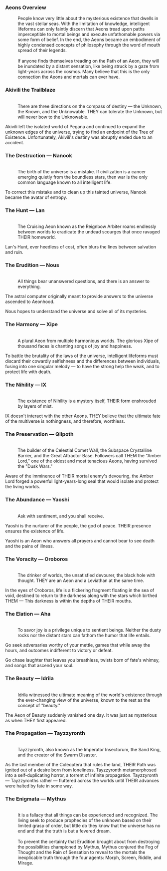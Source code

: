 ===Aeons Overview===
:
:People know very little about the mysterious existence that dwells in the vast stellar seas. With the limitation of knowledge, intelligent lifeforms can only faintly discern that Aeons tread upon paths imperceptible to mortal beings and execute unfathomable powers via some form of belief. In the end, the Aeons became an embodiment of highly condensed concepts of philosophy through the word of mouth spread of their legends.
:<br />If anyone finds themselves treading on the Path of an Aeon, they will be inundated by a distant sensation, like being struck by a gaze from light-years across the cosmos. Many believe that this is the only connection the Aeons and mortals can ever have.

===Akivili the Trailblaze===
:{{Color|keyword|nobold=1|''"Countless shooting stars streak across the night sky... If you can pick the right one, it will carry your wish to thousands of distant worlds."''
:<div align="right">&mdash; Fables About the Stars ''by Adrian Spencer Smith''</div>}}
:<br />There are three directions on the compass of destiny &mdash; the Unknown, the Known, and the Unknowable. THEY can tolerate the Unknown, but will never bow to the Unknowable.
:
Akivili left the isolated world of Pegana and continued to expand the unknown edges of the universe, trying to find an endpoint of the Tree of Existence. Unfortunately, Akivili's destiny was abruptly ended due to an accident.

===The Destruction &mdash; Nanook===
:''{{Color|keyword|nobold=1|"If the increase of entropy is a fundamental law of the universe, then the heat death would be the inescapable destiny of the material world. So, why is it that we bother to struggle to survive? Expansion, fusion, and then annihilation. If we wish to welcome the new, then we must first embrace the end."
:<div align="right">&mdash; From a scientist just before pressing the button for nuclear detonation, 2152 AE</div>}}''
:<br />The birth of the universe is a mistake. If civilization is a cancer emerging quietly from the boundless stars, then war is the only common language known to all intelligent life.
:
To correct this mistake and to clean up this tainted universe, Nanook became the avatar of entropy.

===The Hunt &mdash; Lan===
:{{Color|keyword|nobold=1|''"With no end to hate and no boundaries to war, how much concern do you shoulder? With determined eyes and the arrow drawn, the Reignbow Arbiter needs not turn back hither."''
:<div align="right">&mdash; Worlds History as a Mirror'', Xianzhou''</div>}}
:<br />The Cruising Aeon known as the Reignbow Arbiter roams endlessly between worlds to eradicate the undead scourges that once ravaged THEIR homeworld.
:
Lan's Hunt, ever heedless of cost, often blurs the lines between salvation and ruin.

===The Erudition &mdash; Nous===
:{{Color|keyword|nobold=1|''"If the truth of the universe is cruel and stale, would you still yearn for the answer to the ultimate question?
:
Knowledge seekers know not how to judge, for their core is cold and unwavering... As are the ends of Paths they set out to seek."''
:<div align="right">&mdash; Fables About the Stars ''by Adrian Spencer Smith''</div>}}
:<br />All things bear unanswered questions, and there is an answer to everything.
:
The astral computer originally meant to provide answers to the universe ascended to Aeonhood.
:
Nous hopes to understand the universe and solve all of its mysteries.

===The Harmony &mdash; Xipe===
:{{Color|keyword|nobold=1|''"The world is in harmony and the stars shine bright. Praise the Lord! All are connected and the wind of blessing breathes across the lands!"''
:<div align="right">&mdash; Odes of Harmony'', I''</div>}}
:<br />A plural Aeon from multiple harmonious worlds. The glorious Xipe of thousand faces is chanting songs of joy and happiness.
:
To battle the brutality of the laws of the universe, intelligent lifeforms must discard their cowardly selfishness and the differences between individuals, fusing into one singular melody &mdash; to have the strong help the weak, and to protect life with death.

===The Nihility &mdash; IX===
:''{{Color|keyword|nobold=1|"You may gaze deep into the vast grandeur of the stars, but do not glance at the abyss of the void... for it holds nothing except for the ability to make mortals lose all reason and thought."
:<div align="right">&mdash; Murong, Doctor of Chaos</div>}}''
:<br />The existence of Nihility is a mystery itself, THEIR form enshrouded by layers of mist.
:
IX doesn't interact with the other Aeons. THEY believe that the ultimate fate of the multiverse is nothingness, and therefore, worthless.

===The Preservation &mdash; Qlipoth===
:{{Color|keyword|nobold=1|''"The philosopher gazes upon the stars trying to find the ultimate goal of civilization &mdash; 'Build a wall.' A majestic voice echoed in his head. 'Build a wall.'"''
:<div align="right">&mdash; Fables About the Stars ''by Adrian Spencer Smith''</div>}}
:<br />The builder of the Celestial Comet Wall, the Subspace Crystalline Barrier, and the Great Attractor Base. Followers call THEM the "Amber Lord," one of the oldest and most tenacious Aeons, having survived the "Dusk Wars."
:
Aware of the imminence of THEIR mortal enemy's devouring, the Amber Lord forged a powerful light-years-long seal that would isolate and protect the living worlds.

===The Abundance &mdash; Yaoshi===
:{{Color|keyword|nobold=1|''"The flowers share their petals without care, waiting for their inevitable withering destiny. The birds fly high in song, moving toward their inevitable crash and death. The streams flow rapidly with life, in a direction where they inevitably run dry. Why must all things come to an end? There must be a miracle somewhere in the universe that can cure the disease known as finality."''
:<div align="right">&mdash; Life Is Too Short'' by Anonymous''</div>}}
:<br />Ask with sentiment, and you shall receive.
:
Yaoshi is the nurturer of the people, the god of peace. THEIR presence ensures the existence of life.
:
Yaoshi is an Aeon who answers all prayers and cannot bear to see death and the pains of illness.

===The Voracity &mdash; Oroboros===
:{{Color|keyword|nobold=1|''"Insects are to birds, as hares are to wolves. The stars are to the black hole, as the worlds are to the gluttonous."''
:<div align="right">&mdash; Worlds History as a Mirror'', Xianzhou''</div>}}
:<br />The drinker of worlds, the unsatisfied devourer, the black hole with thought. THEY are an Aeon and a Leviathan at the same time.
:
In the eyes of Oroboros, life is a flickering fragment floating in the sea of void, destined to return to the darkness along with the stars which birthed THEM &mdash; This darkness is within the depths of THEIR mouths.

===The Elation &mdash; Aha===
:''{{Color|keyword|nobold=1|"The Erudition is a hunk of junk, the Preservation is a fool, the Hunt has no sense of humor, and the Destruction is a lunatic. All the Aeons are as stubborn as they come. What a shame for Aha!"
:<div align="right">&mdash; A Masked Fool who is a self-proclaimed astronomy expert</div>}}''
:<br />To savor joy is a privilege unique to sentient beings. Neither the dusty rocks nor the distant stars can fathom the humor that life entails.
:
Go seek adversaries worthy of your mettle, games that while away the hours, and outcomes indifferent to victory or defeat.
:
Go chase laughter that leaves you breathless, twists born of fate's whimsy, and songs that ascend your soul.

===The Beauty &mdash; Idrila===
:{{Color|keyword|nobold=1|''"There is beauty in a stretch of fabric, in the lines of a poem, and in a few notes in a song &mdash; Welcome to an era where the idea of 'beauty' is absolutely worthless! How vulgar! How hopeless! How sad!"''
:<div align="right">&mdash; Fashion Guide of the Cosmos ''Chief Editor, Micheline von Tarantino''</div>}}
:<br />Idrila witnessed the ultimate meaning of the world's existence through the ever-changing view of the universe, known to the rest as the concept of "beauty."
:
The Aeon of Beauty suddenly vanished one day. It was just as mysterious as when THEY first appeared.

===The Propagation &mdash; Tayzzyronth===
:{{Color|keyword|nobold=1|''"Hurry and shut your doors and windows if shadows appear at the noontide horizon, for that is no early dusk but the hungering Swarm."''
:<div align="right">&mdash; Fables About the Stars ''by Adrian Spencer Smith''</div>}}
:<br />Tayzzyronth, also known as the Imperator Insectorum, the Sand King, and the creator of the Swarm Disaster.
:
As the last member of the Coleoptera that rules the land, THEIR Path was ignited out of a desire born from loneliness. Tayzzyronth metamorphosed into a self-duplicating horror, a torrent of infinite propagation. Tayzzyronth &mdash; Tayzzyronths rather &mdash; fluttered across the worlds until THEIR advances were halted by fate in some way.

===The Enigmata &mdash; Mythus===
:''{{Color|keyword|nobold=1|"To stop questioning is to ask pouring rain to relinquish its faith in the glittering stars. Open yourself to the roaring river of metaphors, and you will find truth awaits, hiding at the end of the night sky, in the swirling rosy storm of a bygone age."
:<div align="right">&mdash;Sharon Leighton, Galactic Laureate Poet (Self-Proclaimed)</div>}}''
:<br />It is a fallacy that all things can be experienced and recognized. The living seek to produce prophecies of the unknown based on their limited grasp of order, but little do they know that the universe has no end and that the truth is but a fevered dream.
:<br />To prevent the certainty that Erudition brought about from destroying the possibilities championed by Mythus, Mythus conjured the Fog of Thought and the Rain of Sensation to reveal to the mortals the inexplicable truth through the four agents: Morph, Screen, Riddle, and Mirage.
